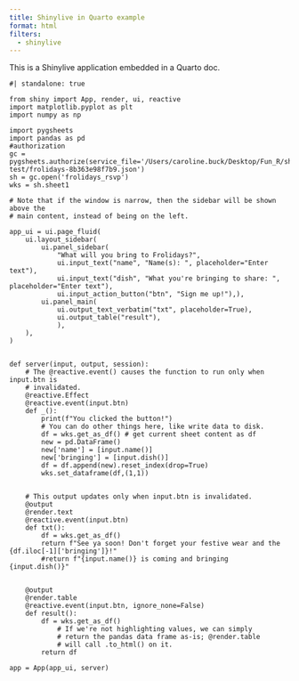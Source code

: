 ```yaml
---
title: Shinylive in Quarto example
format: html
filters:
  - shinylive
---
```


This is a Shinylive application embedded in a Quarto doc.

```shinylive-python
#| standalone: true

from shiny import App, render, ui, reactive
import matplotlib.pyplot as plt
import numpy as np

import pygsheets
import pandas as pd
#authorization
gc = pygsheets.authorize(service_file='/Users/caroline.buck/Desktop/Fun_R/shinylive-test/frolidays-8b363e98f7b9.json')
sh = gc.open('frolidays_rsvp')
wks = sh.sheet1

# Note that if the window is narrow, then the sidebar will be shown above the
# main content, instead of being on the left.

app_ui = ui.page_fluid(
    ui.layout_sidebar(
        ui.panel_sidebar(
            "What will you bring to Frolidays?",
            ui.input_text("name", "Name(s): ", placeholder="Enter text"),
            ui.input_text("dish", "What you're bringing to share: ", placeholder="Enter text"),
            ui.input_action_button("btn", "Sign me up!"),),
        ui.panel_main(
            ui.output_text_verbatim("txt", placeholder=True),
            ui.output_table("result"),
            ),
    ),
)


def server(input, output, session):
    # The @reactive.event() causes the function to run only when input.btn is
    # invalidated.
    @reactive.Effect
    @reactive.event(input.btn)
    def _():
        print(f"You clicked the button!")
        # You can do other things here, like write data to disk.
        df = wks.get_as_df() # get current sheet content as df
        new = pd.DataFrame()
        new['name'] = [input.name()]
        new['bringing'] = [input.dish()]
        df = df.append(new).reset_index(drop=True)
        wks.set_dataframe(df,(1,1))
        

    # This output updates only when input.btn is invalidated.
    @output
    @render.text
    @reactive.event(input.btn)
    def txt():
        df = wks.get_as_df()
        return f"See ya soon! Don't forget your festive wear and the {df.iloc[-1]['bringing']}!"
        #return f"{input.name()} is coming and bringing {input.dish()}"


    @output
    @render.table
    @reactive.event(input.btn, ignore_none=False)
    def result():
        df = wks.get_as_df()
            # If we're not highlighting values, we can simply
            # return the pandas data frame as-is; @render.table
            # will call .to_html() on it.
        return df
        
app = App(app_ui, server)
```